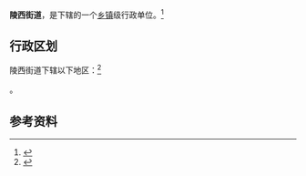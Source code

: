 {{中国乡级行政区|21/01/14/003/000}}

'''陵西街道'''，是{{PRC admin/fullname|21/01/14/003/000|3}}下辖的一个[[乡镇|乡镇]]级行政单位。<ref>{{PRC admin/ref sgc|{{PRC admin/parent|21/01/14/003/000}}}}</ref>

== 行政区划 ==

陵西街道下辖以下地区：<ref>{{PRC admin/ref sgc|21/01/14/003/000}}</ref>

{{PRC admin/children|21/01/14/003/000}}。

== 参考资料 ==

{{reflist}}

{{行政区划小作品}}
{{PRC admin/navcat|21/01/14/003/000}}